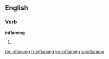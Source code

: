 ==English==

===Verb===
'''inflaming'''

# {{present participle of|inflame}}

[[de:inflaming]]
[[fr:inflaming]]
[[kn:inflaming]]
[[vi:inflaming]]